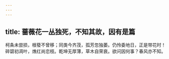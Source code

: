 ```yaml
---
---
---
```

title: 蔷薇花一丛独死，不知其故，因有是篇
---



柯条未尝损，根蕟不曾移；同类今齐茂，孤芳忽独萎。仍怜委地日，正是带花时！碎碧初凋叶，燋红尚恋枝。乾坤无厚薄，草木自荣衰。欲问因何事？春风亦不知。
